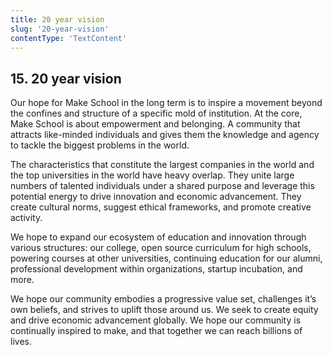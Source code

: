 ```yaml
---
title: 20 year vision
slug: '20-year-vision'
contentType: 'TextContent'
---
```


## 15. 20 year vision

Our hope for Make School in the long term is to inspire a movement beyond the confines and structure
of a specific mold of institution. At the core, Make School is about empowerment and belonging. A
community that attracts like-minded individuals and gives them the knowledge and agency to tackle
the biggest problems in the world.

The characteristics that constitute the largest companies in the world and the top universities in
the world have heavy overlap. They unite large numbers of talented individuals under a shared
purpose and leverage this potential energy to drive innovation and economic advancement. They create
cultural norms, suggest ethical frameworks, and promote creative activity.

We hope to expand our ecosystem of education and innovation through various structures: our college,
open source curriculum for high schools, powering courses at other universities, continuing
education for our alumni, professional development within organizations, startup incubation, and
more.

We hope our community embodies a progressive value set, challenges it’s own beliefs, and strives to
uplift those around us. We seek to create equity and drive economic advancement globally. We hope
our community is continually inspired to make, and that together we can reach billions of lives.